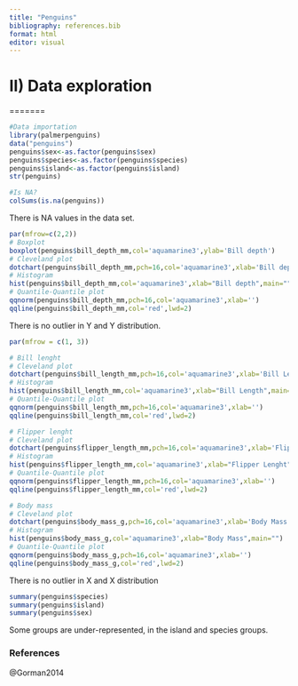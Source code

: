 ```yaml
---
title: "Penguins"
bibliography: references.bib
format: html
editor: visual
---
```


# II) Data exploration 



=======
```r
#Data importation
library(palmerpenguins)
data("penguins")
penguins$sex<-as.factor(penguins$sex)
penguins$species<-as.factor(penguins$species)
penguins$island<-as.factor(penguins$island)
str(penguins)
```

```r
#Is NA? 
colSums(is.na(penguins))
```

There is NA values in the data set.

```r
par(mfrow=c(2,2))
# Boxplot
boxplot(penguins$bill_depth_mm,col='aquamarine3',ylab='Bill depth')
# Cleveland plot
dotchart(penguins$bill_depth_mm,pch=16,col='aquamarine3',xlab='Bill depth')
# Histogram
hist(penguins$bill_depth_mm,col='aquamarine3',xlab="Bill depth",main="")
# Quantile-Quantile plot
qqnorm(penguins$bill_depth_mm,pch=16,col='aquamarine3',xlab='')
qqline(penguins$bill_depth_mm,col='red',lwd=2)
```

There is no outlier in Y and Y distribution.

```r
par(mfrow = c(1, 3))

# Bill lenght 
# Cleveland plot
dotchart(penguins$bill_length_mm,pch=16,col='aquamarine3',xlab='Bill Length')
# Histogram
hist(penguins$bill_length_mm,col='aquamarine3',xlab="Bill Length",main="")
# Quantile-Quantile plot
qqnorm(penguins$bill_length_mm,pch=16,col='aquamarine3',xlab='')
qqline(penguins$bill_length_mm,col='red',lwd=2)

# Flipper lenght 
# Cleveland plot
dotchart(penguins$flipper_length_mm,pch=16,col='aquamarine3',xlab='Flipper Lenght')
# Histogram
hist(penguins$flipper_length_mm,col='aquamarine3',xlab="Flipper Lenght",main="")
# Quantile-Quantile plot
qqnorm(penguins$flipper_length_mm,pch=16,col='aquamarine3',xlab='')
qqline(penguins$flipper_length_mm,col='red',lwd=2)

# Body mass
# Cleveland plot
dotchart(penguins$body_mass_g,pch=16,col='aquamarine3',xlab='Body Mass')
# Histogram
hist(penguins$body_mass_g,col='aquamarine3',xlab="Body Mass",main="")
# Quantile-Quantile plot
qqnorm(penguins$body_mass_g,pch=16,col='aquamarine3',xlab='')
qqline(penguins$body_mass_g,col='red',lwd=2)
```

There is no outlier in X and X distribution

```r
summary(penguins$species)
summary(penguins$island)
summary(penguins$sex)
```

Some groups are under-represented, in the island and species groups.

### References
@Gorman2014

